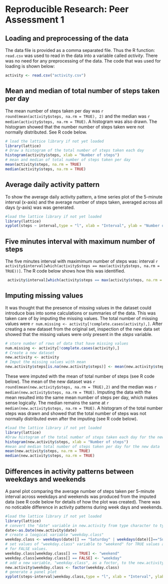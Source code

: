 # Reproducible Research: Peer Assessment 1


## Loading and preprocessing of the data
The data file is provided as a comma separated file. Thus the R function: `read.csv` was used to read in the data into a variable called *activity*. There was no need for any preprocessing of the data. The code that was used for loading is shown below:

```r
activity <- read.csv("activity.csv")
```

## Mean and median of total number of steps taken per day
The mean number of steps taken per day was `r round(mean(activity$steps, na.rm = TRUE), 2)` and the median was `r median(activity$steps, na.rm = TRUE)`. A histogram was also drawn. The histogram showed that the number number of steps taken were not normally distributed. See R code below.

```r
# load the lattice library if not yet loaded
library(lattice)
# Draw a histogram of the total number of steps taken each day
histogram(activity$steps, xlab = "Number of steps")
# mean and median of total number of steps taken per day
mean(activity$steps, na.rm = TRUE)
median(activity$steps, na.rm = TRUE)
```

##  Average daily activity pattern
To show the average daily activity pattern, a time series plot of the 5-minute interval (x-axis) and the average number of steps taken, averaged across all days (y-axis) was was generated.

```r
#load the lattice library if not yet loaded
library(lattice)
xyplot(steps ~ interval,type = "l", xlab = "Interval", ylab = "Number of steps", data= activity)
```

## Five minutes interval with maximum number of steps
The five minutes interval with maximimum number of steps was: interval `r activity$interval[which(activity$steps == max(activity$steps, na.rm = TRUE))]`. The R code below shows how this was identified.

```r
 activity$interval[which(activity$steps == max(activity$steps, na.rm = TRUE))]
```

## Imputing missing values
It was thought that the presence of missing values in the dataset could introduce bias into some calculations or summaries of the data. This was taken care of by imputing the missing values. The total number of missing values were `r num.missing <- activity[!complete.cases(activity),]`.  After creating a new dataset from the original set, inspection of the new data set showed that the missing values were only present in the *steps* variable.

```r
# store number of rows of data that have missing values
num.missing <- activity[!complete.cases(activity),]
# Create a new dataset
new.activity <- activity
# Imput the missing values with mean
new.activity$steps[is.na(new.activity$steps)] <- mean(new.activity$steps, na.rm = TRUE)
```

These were imputed with the mean of total number of steps (see R code below). The mean of the new dataset was `r round(mean(new.activity$steps, na.rm = TRUE),2)` and the median was `r median(new.activity$steps, na.rm = TRUE)`. Imputing the data with the mean resulted into the same mean number of steps per day, which makes sense logically. The median remains the same at `r median(new.activity$steps, na.rm = TRUE)`. A histogram of the total number  steps was  drawn and showed that the total number of steps was not normally distributed even after the imputing (see R code below).

```r
#load the lattice library if not yet loaded
library(lattice)
#Draw histogram of the total number of steps taken each day for the new data
histogram(new.activity$steps, xlab = "Number of steps")
#mean and median total number of steps taken per day for the new data
mean(new.activity$steps, na.rm = TRUE)
median(new.activity$steps, na.rm = TRUE)

```

## Differences in activity patterns between weekdays and weekends
A panel plot comparing the average number of steps taken per 5-minute interval across weekdays and weekends was produced from the imputed data (see R code below for details of how the plot was created). There was no noticable difference  in activity patterns during week days and weekends.

```r
#load the lattice library if not yet loaded
library(lattice)
# convert the "date" variable in new.activity from type character to type date
date<-as.Date(new.activity$date)
# create a loogical variable "weekday.class"  
weekday.class <- weekdays(date)[] == "Saturday" | weekdays(date)[]=="Sunday"
# set values of "weekday.class" variable to "weekend" for TRUE values and "weekday" 
# for FALSE values. 
weekday.class[weekday.class[] == TRUE] <- "weekend"
weekday.class[weekday.class[] == FALSE] <- "weekday"
# add a new variable, "weekday.class", as a foctor, to the new.activity dataset
new.activity$weekday.class <- factor(weekday.class)
# generate a panel plot
xyplot(steps~interval|weekday.class,type = "l", xlab = "Interval", ylab = "Number of steps",layout= c(1,2), data = new.activity)
```
